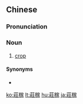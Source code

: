 ==Chinese==
{{zh-forms|s=庄稼}}

===Pronunciation===
{{zh-pron
|m=zhuāngjia
|c=zong1 gaa3
|mn=qz,xm:chong-kà/zz:chong-kèe
|cat=n
}}

===Noun===
{{zh-noun}}

# [[crop]] {{zh-mw|種}}

====Synonyms====
* {{zh-l|作物}}

{{zh-cat|Elementary}}

[[ko:莊稼]]
[[lt:莊稼]]
[[hu:莊稼]]
[[ja:莊稼]]